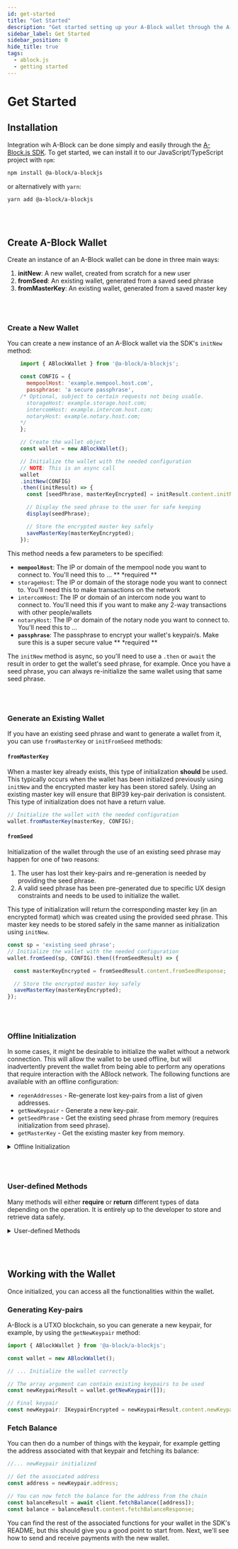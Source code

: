 ```yaml
---
id: get-started
title: "Get Started"
description: "Get started setting up your A-Block wallet through the A-Block.js SDK"
sidebar_label: Get Started
sidebar_position: 0
hide_title: true
tags:
  - ablock.js
  - getting started
---
```


# Get Started

## Installation
Integration wih A-Block can be done simply and easily through the <a href="https://github.com/ABlockOfficial/A-Block.js#a-blockjs">A-Block.js SDK</a>. 
To get started, we can install it to our JavaScript/TypeScript project with `npm`:

```sh
npm install @a-block/a-blockjs
```

or alternatively with `yarn`:

```sh
yarn add @a-block/a-blockjs
```

<br/><br/>

## Create A-Block Wallet

Create an instance of an A-Block wallet can be done in three main ways:

1. **initNew**: A new wallet, created from scratch for a new user
2. **fromSeed**: An existing wallet, generated from a saved seed phrase
3. **fromMasterKey**: An existing wallet, generated from a saved master key

<br/><br/>

### Create a New Wallet

You can create a new instance of an A-Block wallet via the SDK's `initNew` method:

```javascript
    import { ABlockWallet } from '@a-block/a-blockjs';

    const CONFIG = {
      mempoolHost: 'example.mempool.host.com',
      passphrase: 'a secure passphrase',
    /* Optional, subject to certain requests not being usable.
      storageHost: example.storage.host.com;
      intercomHost: example.intercom.host.com;
      notaryHost: example.notary.host.com;
    */
    };

    // Create the wallet object
    const wallet = new ABlockWallet();

    // Initialize the wallet with the needed configuration
    // NOTE: This is an async call
    wallet
    .initNew(CONFIG)
    .then((initResult) => {
      const [seedPhrase, masterKeyEncrypted] = initResult.content.initNewResponse;

      // Display the seed phrase to the user for safe keeping
      display(seedPhrase);

      // Store the encrypted master key safely
      saveMasterKey(masterKeyEncrypted);
    });
```

This method needs a few parameters to be specified:

- **`mempoolHost`**: The IP or domain of the mempool node you want to connect to. You'll need this to ... ** *required **
- `storageHost`: The IP or domain of the storage node you want to connect to. You'll need this to make transactions on the network
- `intercomHost`: The IP or domain of an intercom node you want to connect to. You'll need this if you want to make any 2-way transactions with other people/wallets
- `notaryHost`: The IP or domain of the notary node you want to connect to. You'll need this to ...
- **`passphrase`**: The passphrase to encrypt your wallet's keypair/s. Make sure this is a super secure value ** *required **

The `initNew` method is async, so you'll need to use a `.then` or `await` the result in order to get the wallet's seed phrase, for example. 
Once you have a seed phrase, you can always re-initialize the same wallet using that same seed phrase.

<br/><br/>

### Generate an Existing Wallet

If you have an existing seed phrase and want to generate a wallet from it, you can use `fromMasterKey` or `initFromSeed` methods:

#### `fromMasterKey`

When a master key already exists, this type of initialization **should** be used. This typically occurs when the wallet has been initialized previously using `initNew` and the encrypted master key has been stored safely. Using an existing master key will ensure that BIP39 key-pair derivation is consistent. This type of initialization does not have a return value.

```typescript
// Initialize the wallet with the needed configuration
wallet.fromMasterKey(masterKey, CONFIG);
```

####   `fromSeed` 
Initialization of the wallet through the use of an existing seed phrase may happen for one of two reasons:

1. The user has lost their key-pairs and re-generation is needed by providing the seed phrase.
2. A valid seed phrase has been pre-generated due to specific UX design constraints and needs to be used to initialize the wallet.

This type of initialization will return the corresponding master key (in an encrypted format) which was created using the provided seed phrase. This master key needs to be stored safely in the same manner as initialization using `initNew`.

```typescript
const sp = 'existing seed phrase';
// Initialize the wallet with the needed configuration
wallet.fromSeed(sp, CONFIG).then((fromSeedResult) => {

  const masterKeyEncrypted = fromSeedResult.content.fromSeedResponse;

  // Store the encrypted master key safely
  saveMasterKey(masterKeyEncrypted);
});
```

<br/><br/>

### Offline Initialization

In some cases, it might be desirable to initialize the wallet without a network connection. This will allow the wallet to be used offline, but will inadvertently prevent the wallet from being able to perform any operations that require interaction with the ABlock network. The following functions are available with an offline configuration:

-   `regenAddresses` - Re-generate lost key-pairs from a list of given addresses.
-   `getNewKeypair` - Generate a new key-pair.
-   `getSeedPhrase` - Get the existing seed phrase from memory (requires initialization from seed phrase).
-   `getMasterKey` - Get the existing master key from memory.

<details>
<summary>Offline Initialization</summary>
<br/>

```typescript
import { ABlockWallet } from '@a-block/a-blockjs';

// Create the wallet object
const wallet = new ABlockWallet();

// Initialize the wallet with the needed configuration
const initResult = wallet.initNew({passphrase: 'a secure passphrase'}, true).then((initResult) => {
    const [seedPhrase, masterKeyEncrypted] = initResult.content.initNewResponse;

    // Display the seed phrase to the user for safe keeping
    display(seedPhrase);

    // Store the encrypted master key safely
    saveMasterKey(masterKeyEncrypted);
});

// Configuration
const config = {
  mempoolHost: 'example.mempool.host.com',
  storageHost: 'example.storage.host.com';
  intercomHost: 'example.intercom.host.com';
  notaryHost: 'example.notary.host.com';
};

// Initialize network configuration when required
const initNetworkResult = wallet.initNetwork(config);
```
</details>


<br/><br/>

### User-defined Methods

Many methods will either **require** or **return** different types of data depending on the operation. It is entirely up to the developer to store and retrieve data safely.

<details>
<summary>User-defined Methods</summary>
<br/>

```typescript
  function saveMasterKey(masterKeyEncrypter: IMasterKeyEncrypted): void {
    // Write your I/O operations here to safely store the encrypted master key
    ...
  }

  function getMasterKey(): IMasterKeyEncrypted {
    // Write your I/O operations here to safely retrieve
    // the encrypted master key
    ...
  }

  function saveKeypair(keyPair: IKeyPairEncrypted): void {
    // Write your I/O operations here to safely store the key pair
    ...
  }

  function getKeypairs(): IKeyPairEncrypted[] {
    // Write your I/O operations here to safely retrieve
    // the encrypted key pairs
    ...
  }

  function getAllEncryptedTxs(): ICreateTransactionEncrypted[] {
    // Write your I/O operations here to get all encrypted
    // transactions
    ...
  }

  function saveEncryptedTx(druid: string, encryptedTx: ICreateTransactionEncrypted): void {
    // Write your I/O operations here to save the encrypted transaction
    // with its corresponding DRUID value in a key-value format
    ...
  }

```
</details>

<br></br>

## Working with the Wallet

Once initialized, you can access all the functionalities within the wallet. 

### Generating Key-pairs

A-Block is a UTXO blockchain, so you can generate a new keypair, for example, by using the `getNewKeypair` method:

```javascript
import { ABlockWallet } from '@a-block/a-blockjs';

const wallet = new ABlockWallet();

// ... Initialize the wallet correctly

// The array argument can contain existing keypairs to be used
const newKeypairResult = wallet.getNewKeypair([]);

// Final keypair
const newKeypair: IKeypairEncrypted = newKeypairResult.content.newKeypairResponse;
```

### Fetch Balance

You can then do a number of things with the keypair, for example getting the address associated with that keypair and 
fetching its balance:

```javascript
//... newKeypair initialized

// Get the associated address
const address = newKeypair.address;

// You can now fetch the balance for the address from the chain
const balanceResult = await client.fetchBalance([address]);
const balance = balanceResult.content.fetchBalanceResponse;
```

You can find the rest of the associated functions for your wallet in the SDK's README, but this should give you a good point to 
start from. Next, we'll see how to send and receive payments with the new wallet.
